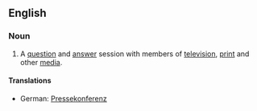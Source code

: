 ==English==
===Noun===
{{en-noun}}
#A [[question]] and [[answer]] session with members of [[television]], [[print]] and other [[media]].

====Translations====
{{trans-top|question and answer session with members of television, print and other media}}
*German: [[Pressekonferenz]] {{f}}
{{trans-mid}}
{{trans-bottom}}